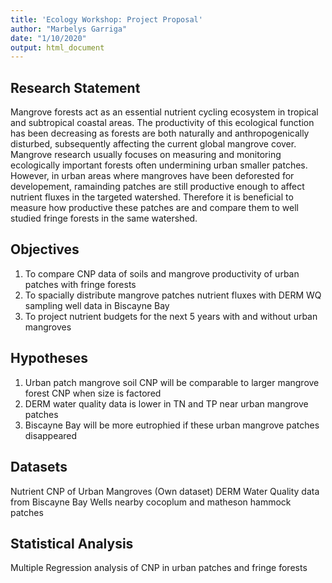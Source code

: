 ```yaml
---
title: 'Ecology Workshop: Project Proposal'
author: "Marbelys Garriga"
date: "1/10/2020"
output: html_document
---
```


## Research Statement
  Mangrove forests act as an essential nutrient cycling ecosystem in tropical and subtropical coastal areas. The productivity of this ecological function has been decreasing as forests are both naturally and anthropogenically disturbed, subsequently affecting the current global mangrove cover. Mangrove research usually focuses on measuring and monitoring ecologically important forests often undermining urban smaller patches. However, in urban areas where mangroves have been deforested for developement, ramainding patches are still productive enough to affect nutrient fluxes in the targeted watershed. Therefore it is beneficial to measure how productive these patches are and compare them to well studied fringe forests in the same watershed.   

## Objectives
1. To compare CNP data of soils and mangrove productivity of urban patches with fringe forests
2. To spacially distribute mangrove patches nutrient fluxes with DERM WQ sampling well data in Biscayne Bay 
3. To project nutrient budgets for the next 5 years with and without urban mangroves

## Hypotheses
1. Urban patch mangrove soil CNP will be comparable to larger mangrove forest CNP when size is factored
2. DERM water quality data is lower in TN and TP near urban mangrove patches 
3. Biscayne Bay will be more eutrophied if these urban mangrove patches disappeared

## Datasets
Nutrient CNP of Urban Mangroves (Own dataset)
DERM Water Quality data from Biscayne Bay Wells nearby cocoplum and matheson hammock patches

## Statistical Analysis
Multiple Regression analysis of CNP in urban patches and fringe forests
